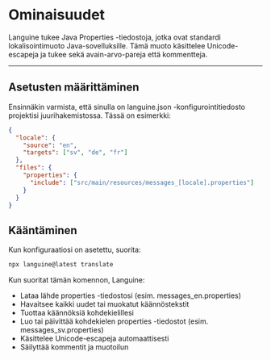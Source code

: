 # Ominaisuudet

Languine tukee Java Properties -tiedostoja, jotka ovat standardi lokalisointimuoto Java-sovelluksille. Tämä muoto käsittelee Unicode-escapeja ja tukee sekä avain-arvo-pareja että kommentteja.

---

## Asetusten määrittäminen

Ensinnäkin varmista, että sinulla on languine.json -konfigurointitiedosto projektisi juurihakemistossa. Tässä on esimerkki:

```json
{
  "locale": {
    "source": "en",
    "targets": ["sv", "de", "fr"]
  },
  "files": {
    "properties": {
      "include": ["src/main/resources/messages_[locale].properties"]
    }
  }
}
```

## Kääntäminen

Kun konfiguraatiosi on asetettu, suorita:

```bash
npx languine@latest translate
```

Kun suoritat tämän komennon, Languine:

- Lataa lähde properties -tiedostosi (esim. messages_en.properties)
- Havaitsee kaikki uudet tai muokatut käännöstekstit
- Tuottaa käännöksiä kohdekielillesi
- Luo tai päivittää kohdekielen properties -tiedostot (esim. messages_sv.properties)
- Käsittelee Unicode-escapeja automaattisesti
- Säilyttää kommentit ja muotoilun
